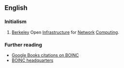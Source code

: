 ==English==
{{wikipedia}}

===Initialism===
{{rfc-header|Initialism}}
{{head|en|initialism}}

# {{lb|en|science|computing}} [[Berkeley]] Open [[infrastructure|Infrastructure]] for [[network|Network]] [[computing|Computing]].

===Further reading===
* [http://books.google.com/books?sourceid=navclient&ie=UTF-8&rlz=1T4DKUS_enUS240US241&q=BOINC&um=1&sa=N&tab=wp Google Books citations on BOINC]
* [http://boinc.berkeley.edu/ BOINC headquarters]